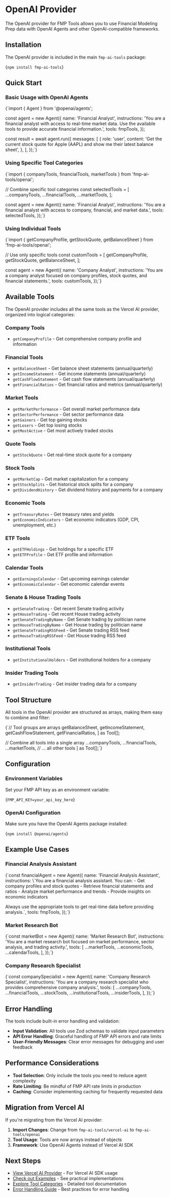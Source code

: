 # OpenAI Provider

The OpenAI provider for FMP Tools allows you to use Financial Modeling Prep data with OpenAI Agents and other OpenAI-compatible frameworks.

## Installation

The OpenAI provider is included in the main `fmp-ai-tools` package:

<CodeBlock language="bash">{`npm install fmp-ai-tools`}</CodeBlock>

## Quick Start

### Basic Usage with OpenAI Agents

<CodeBlock language="typescript" filename="app/api/chat/route.ts">
{`import { Agent } from '@openai/agents';

const agent = new Agent({
name: 'Financial Analyst',
instructions: 'You are a financial analyst with access to real-time market data. Use the available tools to provide accurate financial information.',
tools: fmpTools,
});

const result = await agent.run({
messages: [
{
role: 'user',
content: 'Get the current stock quote for Apple (AAPL) and show me their latest balance sheet',
},
],
});`}

</CodeBlock>

### Using Specific Tool Categories

<CodeBlock language="typescript">
{`import { 
  companyTools, 
  financialTools, 
  marketTools 
} from 'fmp-ai-tools/openai';

// Combine specific tool categories
const selectedTools = [
...companyTools,
...financialTools,
...marketTools,
];

const agent = new Agent({
name: 'Financial Analyst',
instructions: 'You are a financial analyst with access to company, financial, and market data.',
tools: selectedTools,
});`}

</CodeBlock>

### Using Individual Tools

<CodeBlock language="typescript">
{`import { 
  getCompanyProfile, 
  getStockQuote, 
  getBalanceSheet 
} from 'fmp-ai-tools/openai';

// Use only specific tools
const customTools = [
getCompanyProfile,
getStockQuote,
getBalanceSheet,
];

const agent = new Agent({
name: 'Company Analyst',
instructions: 'You are a company analyst focused on company profiles, stock quotes, and financial statements.',
tools: customTools,
});`}

</CodeBlock>

## Available Tools

The OpenAI provider includes all the same tools as the Vercel AI provider, organized into logical categories:

### Company Tools

- `getCompanyProfile` - Get comprehensive company profile and information

### Financial Tools

- `getBalanceSheet` - Get balance sheet statements (annual/quarterly)
- `getIncomeStatement` - Get income statements (annual/quarterly)
- `getCashFlowStatement` - Get cash flow statements (annual/quarterly)
- `getFinancialRatios` - Get financial ratios and metrics (annual/quarterly)

### Market Tools

- `getMarketPerformance` - Get overall market performance data
- `getSectorPerformance` - Get sector performance data
- `getGainers` - Get top gaining stocks
- `getLosers` - Get top losing stocks
- `getMostActive` - Get most actively traded stocks

### Quote Tools

- `getStockQuote` - Get real-time stock quote for a company

### Stock Tools

- `getMarketCap` - Get market capitalization for a company
- `getStockSplits` - Get historical stock splits for a company
- `getDividendHistory` - Get dividend history and payments for a company

### Economic Tools

- `getTreasuryRates` - Get treasury rates and yields
- `getEconomicIndicators` - Get economic indicators (GDP, CPI, unemployment, etc.)

### ETF Tools

- `getETFHoldings` - Get holdings for a specific ETF
- `getETFProfile` - Get ETF profile and information

### Calendar Tools

- `getEarningsCalendar` - Get upcoming earnings calendar
- `getEconomicCalendar` - Get economic calendar events

### Senate & House Trading Tools

- `getSenateTrading` - Get recent Senate trading activity
- `getHouseTrading` - Get recent House trading activity
- `getSenateTradingByName` - Get Senate trading by politician name
- `getHouseTradingByName` - Get House trading by politician name
- `getSenateTradingRSSFeed` - Get Senate trading RSS feed
- `getHouseTradingRSSFeed` - Get House trading RSS feed

### Institutional Tools

- `getInstitutionalHolders` - Get institutional holders for a company

### Insider Trading Tools

- `getInsiderTrading` - Get insider trading data for a company

## Tool Structure

All tools in the OpenAI provider are structured as arrays, making them easy to combine and filter:

<CodeBlock language="typescript">
{`// Tool groups are arrays
  getBalanceSheet,
  getIncomeStatement,
  getCashFlowStatement,
  getFinancialRatios,
] as Tool[];

// Combine all tools into a single array
...companyTools,
...financialTools,
...marketTools,
// ... all other tools
] as Tool[];`}

</CodeBlock>

## Configuration

### Environment Variables

Set your FMP API key as an environment variable:

<CodeBlock language="bash">{`FMP_API_KEY=your_api_key_here`}</CodeBlock>

### OpenAI Configuration

Make sure you have the OpenAI Agents package installed:

<CodeBlock language="bash">{`npm install @openai/agents`}</CodeBlock>

## Example Use Cases

### Financial Analysis Assistant

<CodeBlock language="typescript">
  {`const financialAgent = new Agent({
  name: 'Financial Analysis Assistant',
  instructions: \`You are a financial analysis assistant. You can:
  - Get company profiles and stock quotes
  - Retrieve financial statements and ratios
  - Analyze market performance and trends
  - Provide insights on economic indicators
  
  Always use the appropriate tools to get real-time data before providing analysis.\`,
  tools: fmpTools,
});`}
</CodeBlock>

### Market Research Bot

<CodeBlock language="typescript">
  {`const marketBot = new Agent({
  name: 'Market Research Bot',
  instructions: 'You are a market research bot focused on market performance, sector analysis, and trading activity.',
  tools: [
    ...marketTools,
    ...economicTools,
    ...calendarTools,
  ],
});`}
</CodeBlock>

### Company Research Specialist

<CodeBlock language="typescript">
  {`const companySpecialist = new Agent({
  name: 'Company Research Specialist',
  instructions: 'You are a company research specialist who provides comprehensive company analysis.',
  tools: [
    ...companyTools,
    ...financialTools,
    ...stockTools,
    ...institutionalTools,
    ...insiderTools,
  ],
});`}
</CodeBlock>

## Error Handling

The tools include built-in error handling and validation:

- **Input Validation**: All tools use Zod schemas to validate input parameters
- **API Error Handling**: Graceful handling of FMP API errors and rate limits
- **User-Friendly Messages**: Clear error messages for debugging and user feedback

## Performance Considerations

- **Tool Selection**: Only include the tools you need to reduce agent complexity
- **Rate Limiting**: Be mindful of FMP API rate limits in production
- **Caching**: Consider implementing caching for frequently requested data

## Migration from Vercel AI

If you're migrating from the Vercel AI provider:

1. **Import Changes**: Change from `fmp-ai-tools/vercel-ai` to `fmp-ai-tools/openai`
2. **Tool Usage**: Tools are now arrays instead of objects
3. **Framework**: Use OpenAI Agents instead of Vercel AI SDK

## Next Steps

- [View Vercel AI Provider](/docs/tools/vercel-ai) - For Vercel AI SDK usage
- [Check out Examples](/docs/tools/examples) - See practical implementations
- [Explore Tool Categories](/docs/tools/categories) - Detailed tool documentation
- [Error Handling Guide](/docs/tools/error-handling) - Best practices for error handling
